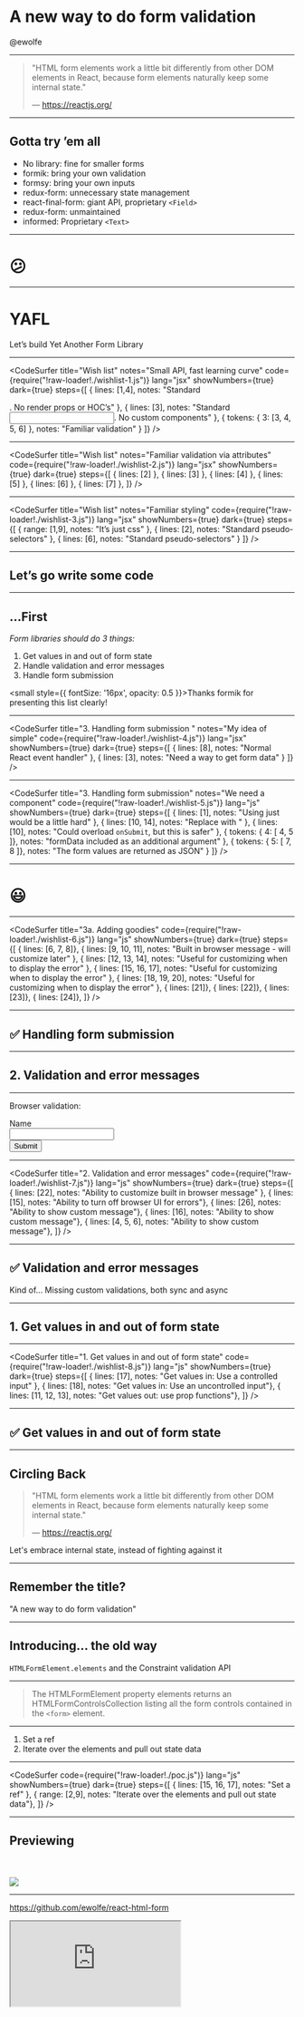 
# A new way to do form validation

@ewolfe

---

> "HTML form elements work a little bit differently from other DOM elements in React, because form elements naturally keep some internal state."
>
> — https://reactjs.org/

---

## Gotta try ’em all

- No library: fine for smaller forms
- formik: bring your own validation
- formsy: bring your own inputs
- redux-form: unnecessary state management
- react-final-form: giant API, proprietary `<Field>`
- redux-form: unmaintained
- informed: Proprietary `<Text>`

---

# 😕

---

# YAFL

Let’s build Yet Another Form Library

---


<CodeSurfer
  title="Wish list"
  notes="Small API, fast learning curve"
  code={require("!raw-loader!./wishlist-1.js")}
  lang="jsx"
  showNumbers={true}
  dark={true}
  steps={[
    { lines: [1,4], notes: "Standard <form>. No render props or HOC’s" },
    { lines: [3], notes: "Standard <input>. No custom <Field> components" },
    { tokens: { 3: [3, 4, 5, 6] }, notes: "Familiar validation" }
  ]}
/>

---

<CodeSurfer
  title="Wish list"
  notes="Familiar validation via attributes"
  code={require("!raw-loader!./wishlist-2.js")}
  lang="jsx"
  showNumbers={true}
  dark={true}
  steps={[
    { lines: [2] },
    { lines: [3] },
    { lines: [4] },
    { lines: [5] },
    { lines: [6] },
    { lines: [7] },
  ]}
/>

---

<CodeSurfer
  title="Wish list"
  notes="Familiar styling"
  code={require("!raw-loader!./wishlist-3.js")}
  lang="jsx"
  showNumbers={true}
  dark={true}
  steps={[
    { range: [1,9], notes: "It’s just css" },
    { lines: [2], notes: "Standard pseudo-selectors" },
    { lines: [6], notes: "Standard pseudo-selectors" }
  ]}
/>

---

## Let’s go write some code

---

## ...First

*Form libraries should do 3 things:*

1. Get values in and out of form state
1. Handle validation and error messages
1. Handle form submission

<small style={{ fontSize: '16px', opacity: 0.5 }}>Thanks formik for presenting this list clearly!</small>

---

<CodeSurfer
  title="3. Handling form submission "
  notes="My idea of simple"
  code={require("!raw-loader!./wishlist-4.js")}
  lang="jsx"
  showNumbers={true}
  dark={true}
  steps={[
    { lines: [8], notes: "Normal React event handler" },
    { lines: [3], notes: "Need a way to get form data" }
  ]}
/>

---

<CodeSurfer
  title="3. Handling form submission"
  notes="We need a component"
  code={require("!raw-loader!./wishlist-5.js")}
  lang="js"
  showNumbers={true}
  dark={true}
  steps={[
    { lines: [1], notes: "Using just <form> would be a little hard" },
    { lines: [10, 14], notes: "Replace <form> with <Form>" },
    { lines: [10], notes: "Could overload `onSubmit`, but this is safer" },
    { tokens: { 4: [ 4, 5 ]}, notes: "formData included as an additional argument" },
    { tokens: { 5: [ 7, 8 ]}, notes: "The form values are returned as JSON" }
  ]}
/>

---

# 😃

---

<CodeSurfer
  title="3a. Adding goodies"
  code={require("!raw-loader!./wishlist-6.js")}
  lang="js"
  showNumbers={true}
  dark={true}
  steps={[
    { lines: [6, 7, 8]},
    { lines: [9, 10, 11], notes: "Built in browser message - will customize later" },
    { lines: [12, 13, 14], notes: "Useful for customizing when to display the error" },
    { lines: [15, 16, 17], notes: "Useful for customizing when to display the error" },
    { lines: [18, 19, 20], notes: "Useful for customizing when to display the error" },
    { lines: [21]},
    { lines: [22]},
    { lines: [23]},
    { lines: [24]},
  ]}
/>

---

## ✅ Handling form submission

---

## 2. Validation and error messages

---

Browser validation:

<form>
  <label htmlFor="choose">Name</label><br/>
  <input required id="choose" name="name" /><br/>
  <button>Submit</button>
</form>

---

<CodeSurfer
  title="2. Validation and error messages"
  code={require("!raw-loader!./wishlist-7.js")}
  lang="js"
  showNumbers={true}
  dark={true}
  steps={[
    { lines: [22], notes: "Ability to customize built in browser message" },
    { lines: [15], notes: "Ability to turn off browser UI for errors"},
    { lines: [26], notes: "Ability to show custom message"},
    { lines: [16], notes: "Ability to show custom message"},
    { lines: [4, 5, 6], notes: "Ability to show custom message"},
  ]}
/>

---

## ✅ Validation and error messages

Kind of... Missing custom validations, both sync and async

---

## 1. Get values in and out of form state

---

<CodeSurfer
  title="1. Get values in and out of form state"
  code={require("!raw-loader!./wishlist-8.js")}
  lang="js"
  showNumbers={true}
  dark={true}
  steps={[
    { lines: [17], notes: "Get values in: Use a controlled input" },
    { lines: [18], notes: "Get values in: Use an uncontrolled input"},
    { lines: [11, 12, 13], notes: "Get values out: use prop functions"},
  ]}
/>

---

## ✅ Get values in and out of form state

---

## Circling Back

> "HTML form elements work a little bit differently from other DOM elements in React, because form elements naturally keep some internal state."
>
> — https://reactjs.org/

Let's embrace internal state, instead of fighting against it

---

## Remember the title?

"A new way to do form validation"

---

## Introducing... the old way

`HTMLFormElement.elements` and the Constraint validation API

---

> The HTMLFormElement property elements returns an HTMLFormControlsCollection listing all the form controls contained in the `<form>` element.

---

1. Set a ref
1. Iterate over the elements and pull out state data

---

<CodeSurfer
  code={require("!raw-loader!./poc.js")}
  lang="js"
  showNumbers={true}
  dark={true}
  steps={[
    { lines: [15, 16, 17], notes: "Set a ref" },
    { range: [2,9], notes: "Iterate over the elements and pull out state data"},
  ]}
/>

---



## Previewing

<br />
<br />
<img style={{ maxWidth: '25vw' }} src="https://github.com/ewolfe/react-html-form/raw/master/assets/logo.jpg" />

---

https://github.com/ewolfe/react-html-form

<iframe src="https://codesandbox.io/embed/x70lxkzkvo" style={{width: '100%', height: 500, border: 0, borderRadius: 4, overflow: 'hidden'}} sandbox="allow-modals allow-forms allow-popups allow-scripts allow-same-origin" />

---

## The end 🎉

WIP - looking for feedback!

https://github.com/ewolfe/react-html-form

e@ewolfe.me
